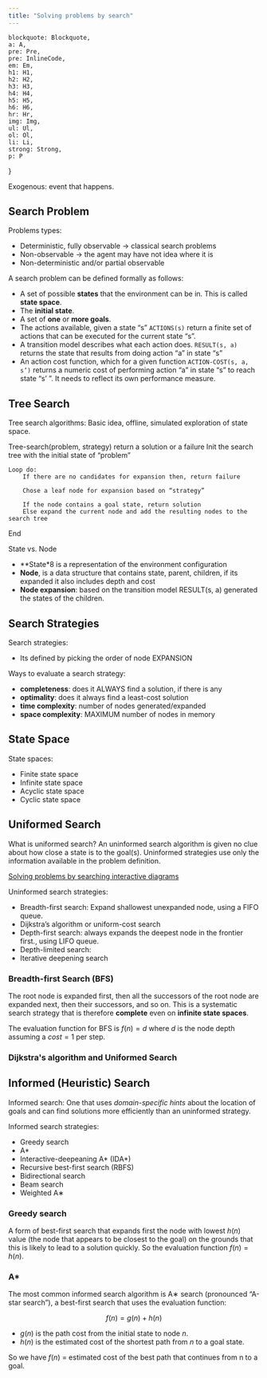 ```yaml
---
title: "Solving problems by search"
---
```


    blockquote: Blockquote,
    a: A,
    pre: Pre,
    pre: InlineCode,
    em: Em,
    h1: H1,
    h2: H2,
    h3: H3,
    h4: H4,
    h5: H5,
    h6: H6,
    hr: Hr,
    img: Img,
    ul: Ul,
    ol: Ol,
    li: Li,
    strong: Strong,
    p: P
}

Exogenous: event that happens.

## Search Problem

Problems types:
- Deterministic, fully observable -> classical search problems
- Non-observable -> the agent may have not idea where it is
- Non-deterministic and/or partial observable

A search problem can be defined formally as follows:
- A set of possible **states** that the environment can be in. This is called **state space**.
- The **initial state**.
- A set of **one** or **more goals**.
- The actions available, given a state “s” `ACTIONS(s)` return a finite set of actions that can be executed for the current state “s”.
- A transition model describes what each action does. `RESULT(s, a)` returns the state that results from doing action “a” in state “s”
- An action cost function, which for a given function `ACTION-COST(s, a, s’)` returns a numeric cost of performing action “a” in state “s” to reach state “s’ ”. It needs to reflect its own performance measure.

## Tree Search

Tree search algorithms: Basic idea, offline, simulated exploration of state space.

Tree-search(problem, strategy) return a solution or a failure
	Init the search tree with the initial state of “problem”

	Loop do:
		If there are no candidates for expansion then, return failure
		
		Chose a leaf node for expansion based on “strategy”

		If the node contains a goal state, return solution
		Else expand the current node and add the resulting nodes to the search tree
End


State vs. Node
- **State*8 is a representation of the environment configuration
- **Node**, is a data structure that contains state, parent, children, if its expanded it also includes depth and cost
- **Node expansion**: based on the transition model RESULT(s, a) generated the states of the children.

## Search Strategies

Search strategies:
- Its defined by picking the order of node EXPANSION

Ways to evaluate a search strategy:
- **completeness**: does it ALWAYS find a solution, if there is any
- **optimality**: does it always find a least-cost solution
- **time complexity**: number of nodes generated/expanded
- **space complexity**: MAXIMUM  number of nodes in memory

## State Space

State spaces:
- Finite state space
- Infinite state space
- Acyclic state space
- Cyclic state space

<Drawio 
    file="aima-03.drawio"
    page="1"
    description="Acyclic and Cyclic graphs."
/>

<Drawio 
    file="aima-03.drawio"
    page="2"
    description="Finite and Infinite graphs"
/>

## Uniformed Search

What is uniformed search? An uninformed search algorithm is given no clue about how close a state is to the goal(s). Uninformed strategies use only the information available in the problem definition.

[Solving problems by searching interactive diagrams](https://aimacode.github.io/aima-javascript/3-Solving-Problems-By-Searching/)

Uninformed search strategies:
- Breadth-first search: Expand shallowest unexpanded node, using a FIFO queue.
- Dijkstra’s algorithm or uniform-cost search
- Depth-first search: always expands the deepest node in the frontier first., using LIFO queue.
- Depth-limited search: 
- Iterative deepening search

### Breadth-first Search (BFS)

The root node is expanded first, then all the successors of the root node are expanded next, then their successors, and so on. This is a systematic search strategy that is therefore **complete** even on **infinite state spaces**.

The evaluation function for BFS is $f(n) = d$ where $d$ is the node depth assuming a $cost=1$ per step.

<Drawio 
    file="aima-03.drawio"
    page="6"
    description="Breadth-first search example."
/>

### Dijkstra's algorithm and Uniformed Search

<Drawio
    file="aima-03.drawio"
    page="5"
    description="Dijkstra's algorithm"
/>

## Informed (Heuristic) Search

Informed search: One that uses *domain-specific hints* about the location of goals and can find solutions more efficiently than an uninformed strategy.

<Equation
    formula="h(n)"
    description="**Heuristic function**: estimated cost of the cheapest path from the state at node `n` to a goal state."
/>


Informed search strategies:
- Greedy search
- A*
- Interactive-deepeaning A* (IDA*)
- Recursive best-first search (RBFS)
- Bidirectional search
- Beam search
- Weighted A∗

### Greedy search

A form of best-first search that expands first the node with lowest $h(n)$ value (the node that appears to be closest to the goal) on the grounds that this is likely to lead to a solution quickly. So the evaluation function $f (n) = h(n)$.

<Drawio 
    file="aima-03.drawio"
    page="3"
    description="Greedy search example."
/>

### A*

The most common informed search algorithm is A∗ search (pronounced “A-star search”), a best-first search that uses the evaluation function:

$$
f (n) = g(n) + h(n)
$$

- $g(n)$ is the path cost from the initial state to node $n$.
- $h(n)$ is the estimated cost of the shortest path from $n$ to a goal state.

So we have $f(n)$ = estimated cost of the best path that continues from n to a goal.

<Drawio
    file="aima-03.drawio"
    page="4"
    description="A* search example"
/>
